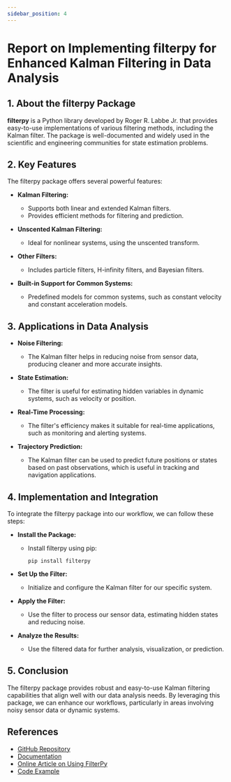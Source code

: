 ```yaml
---
sidebar_position: 4
---
```


# Report on Implementing filterpy for Enhanced Kalman Filtering in Data Analysis

## 1. About the filterpy Package

**filterpy** is a Python library developed by Roger R. Labbe Jr. that provides easy-to-use implementations of various filtering methods, including the Kalman filter. The package is well-documented and widely used in the scientific and engineering communities for state estimation problems.

## 2. Key Features

The filterpy package offers several powerful features:

- **Kalman Filtering:**
  - Supports both linear and extended Kalman filters.
  - Provides efficient methods for filtering and prediction.

- **Unscented Kalman Filtering:**
  - Ideal for nonlinear systems, using the unscented transform.

- **Other Filters:**
  - Includes particle filters, H-infinity filters, and Bayesian filters.

- **Built-in Support for Common Systems:**
  - Predefined models for common systems, such as constant velocity and constant acceleration models.

## 3. Applications in Data Analysis

- **Noise Filtering:**
  - The Kalman filter helps in reducing noise from sensor data, producing cleaner and more accurate insights.

- **State Estimation:**
  - The filter is useful for estimating hidden variables in dynamic systems, such as velocity or position.

- **Real-Time Processing:**
  - The filter's efficiency makes it suitable for real-time applications, such as monitoring and alerting systems.

- **Trajectory Prediction:**
  - The Kalman filter can be used to predict future positions or states based on past observations, which is useful in tracking and navigation applications.

## 4. Implementation and Integration

To integrate the filterpy package into our workflow, we can follow these steps:

- **Install the Package:**
  - Install filterpy using pip:
    ```
    pip install filterpy
    ```

- **Set Up the Filter:**
  - Initialize and configure the Kalman filter for our specific system.

- **Apply the Filter:**
  - Use the filter to process our sensor data, estimating hidden states and reducing noise.

- **Analyze the Results:**
  - Use the filtered data for further analysis, visualization, or prediction.

## 5. Conclusion

The filterpy package provides robust and easy-to-use Kalman filtering capabilities that align well with our data analysis needs. By leveraging this package, we can enhance our workflows, particularly in areas involving noisy sensor data or dynamic systems.

## References

- [GitHub Repository](https://github.com/rlabbe/filterpy)
- [Documentation](https://filterpy.readthedocs.io/en/latest/)
- [Online Article on Using FilterPy](https://medium.com/@mike.roweprediger/using-the-filterpy-package-for-time-series-prediction-d8969b9bf5c6)
- [Code Example](https://cocalc.com/share/public_paths/embed/7557a5ac1c870f1ec8f01271959b16b49df9d087/Appendix-F-FilterPy-Code.ipynb)
